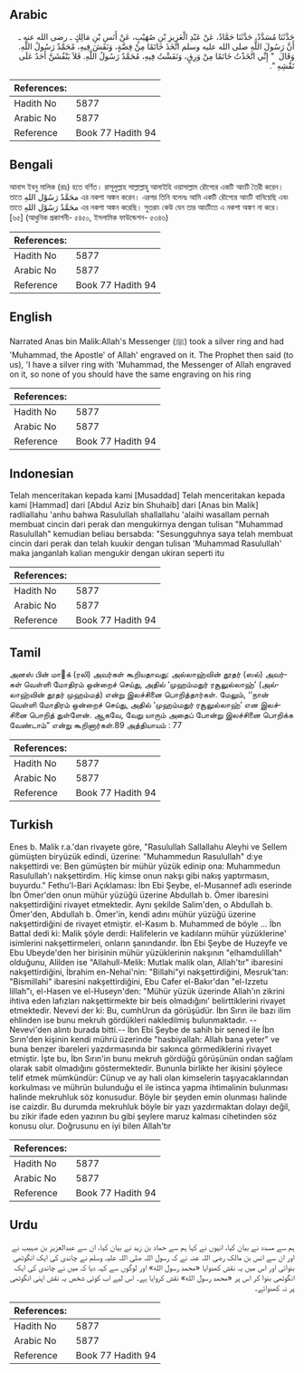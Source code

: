 ## Arabic


<div dir="rtl" lang="ar" style={{fontSize:'larger',backgroundColor:'#f8f9fa',padding:20}}>
حَدَّثَنَا مُسَدَّدٌ، حَدَّثَنَا حَمَّادٌ، عَنْ عَبْدِ الْعَزِيزِ بْنِ صُهَيْبٍ، عَنْ أَنَسِ بْنِ مَالِكٍ ـ رضى الله عنه ـ أَنَّ رَسُولَ اللَّهِ صلى الله عليه وسلم اتَّخَذَ خَاتَمًا مِنْ فِضَّةٍ، وَنَقَشَ فِيهِ، مُحَمَّدٌ رَسُولُ اللَّهِ‏.‏ وَقَالَ ‏ "‏ إِنِّي اتَّخَذْتُ خَاتَمًا مِنْ وَرِقٍ، وَنَقَشْتُ فِيهِ، مُحَمَّدٌ رَسُولُ اللَّهِ‏.‏ فَلاَ يَنْقُشَنَّ أَحَدٌ عَلَى نَقْشِهِ ‏"‏‏.‏
</div>
<div style={{backgroundColor:'#f8f9fa',padding:20, marginBottom: 10}}><table> <thead> <tr> <th>References:</th> <th></th> </tr> </thead> <tbody><tr><td>Hadith No</td><td>5877</td></tr><tr><td>Arabic No</td><td>5877</td></tr><tr><td>Reference</td><td>Book 77 Hadith 94</td></tr></tbody></table></div>

## Bengali


<div dir="ltr" lang="bn" style={{fontSize:'larger',backgroundColor:'#f8f9fa',padding:20}}>
আনাস ইবনু মালিক (রাঃ) হতে বর্ণিত। রাসূলুল্লাহ সাল্লাল্লাহু আলাইহি ওয়াসাল্লাম রৌপ্যের একটি আংটি তৈরী করেন। তাতে محَمَّدٌ رَسُوْل اللهِ এর নকশা অঙ্কন করেন। এরপর তিনি বলেনঃ আমি একটি রৌপ্যের আংটি বানিয়েছি এবং তাতে محَمَّدٌ رَسُوْل اللهِ এর নকশা অঙ্কন করেছি। সুতরাং কেউ যেন তার আংটিতে এ নকশা অঙ্কণ না করে। [৬৫] (আধুনিক প্রকাশনী- ৫৪৫০, ইসলামিক ফাউন্ডেশন- ৫৩৪৬)
</div>
<div style={{backgroundColor:'#f8f9fa',padding:20, marginBottom: 10}}><table> <thead> <tr> <th>References:</th> <th></th> </tr> </thead> <tbody><tr><td>Hadith No</td><td>5877</td></tr><tr><td>Arabic No</td><td>5877</td></tr><tr><td>Reference</td><td>Book 77 Hadith 94</td></tr></tbody></table></div>

## English


<div dir="ltr" lang="en" style={{fontSize:'larger',backgroundColor:'#f8f9fa',padding:20}}>
Narrated Anas bin Malik:Allah's Messenger (ﷺ) took a silver ring and had 'Muhammad, the Apostle' of Allah' engraved on it. The Prophet then said (to us), 'I have a silver ring with 'Muhammad, the Messenger of Allah engraved on it, so none of you should have the same engraving on his ring
</div>
<div style={{backgroundColor:'#f8f9fa',padding:20, marginBottom: 10}}><table> <thead> <tr> <th>References:</th> <th></th> </tr> </thead> <tbody><tr><td>Hadith No</td><td>5877</td></tr><tr><td>Arabic No</td><td>5877</td></tr><tr><td>Reference</td><td>Book 77 Hadith 94</td></tr></tbody></table></div>

## Indonesian


<div dir="ltr" lang="id" style={{fontSize:'larger',backgroundColor:'#f8f9fa',padding:20}}>
Telah menceritakan kepada kami [Musaddad] Telah menceritakan kepada kami [Hammad] dari [Abdul Aziz bin Shuhaib] dari [Anas bin Malik] radliallahu 'anhu bahwa Rasulullah shallallahu 'alaihi wasallam pernah membuat cincin dari perak dan mengukirnya dengan tulisan "Muhammad Rasulullah" kemudian beliau bersabda: "Sesungguhnya saya telah membuat cincin dari perak dan telah kuukir dengan tulisan 'Muhammad Rasulullah' maka janganlah kalian mengukir dengan ukiran seperti itu
</div>
<div style={{backgroundColor:'#f8f9fa',padding:20, marginBottom: 10}}><table> <thead> <tr> <th>References:</th> <th></th> </tr> </thead> <tbody><tr><td>Hadith No</td><td>5877</td></tr><tr><td>Arabic No</td><td>5877</td></tr><tr><td>Reference</td><td>Book 77 Hadith 94</td></tr></tbody></table></div>

## Tamil


<div dir="ltr" lang="ta" style={{fontSize:'larger',backgroundColor:'#f8f9fa',padding:20}}>
அனஸ் பின் மாக் (ரலி) அவர்கள் கூறியதாவது: அல்லாஹ்வின் தூதர் (ஸல்) அவர்கள் வெள்ளி மோதிரம் ஒன்றைச் செய்து, அதில் ‘முஹம்மதுர் ரசூலுல்லாஹ்’ (அல்லாஹ்வின் தூதர் முஹம்மத்) என்று இலச்சினை பொறித்தார்கள். மேலும், ‘‘நான் வெள்ளி மோதிரம் ஒன்றைச் செய்து, அதில் ‘முஹம்மதுர் ரசூலுல்லாஹ்’ என இலச்சினை பொறித் துள்ளேன். ஆகவே, வேறு யாரும் அதைப் போன்று இலச்சினை பொறிக்க வேண்டாம்” என்று கூறினார்கள்.89 அத்தியாயம் : 77
</div>
<div style={{backgroundColor:'#f8f9fa',padding:20, marginBottom: 10}}><table> <thead> <tr> <th>References:</th> <th></th> </tr> </thead> <tbody><tr><td>Hadith No</td><td>5877</td></tr><tr><td>Arabic No</td><td>5877</td></tr><tr><td>Reference</td><td>Book 77 Hadith 94</td></tr></tbody></table></div>

## Turkish


<div dir="ltr" lang="tr" style={{fontSize:'larger',backgroundColor:'#f8f9fa',padding:20}}>
Enes b. Malik r.a.'dan rivayete göre, "Rasulullah Sallallahu Aleyhi ve Sellem gümüşten biryüzük edindi, üzerine: "Muhammedun Rasulullah" d:ye nakşettirdi ve: Ben gümüşten bir mühür yüzük edinip ona: Muhammedun Rasulullah'ı nakşettirdim. Hiç kimse onun nakşı gibi nakış yaptırmasın, buyurdu." Fethu'l-Bari Açıklaması: İbn Ebi Şeybe, el-Musannef adlı eserinde İbn Ömer'den onun mühür yüzüğü üzerine Abdullah b. Ömer ibaresini nakşettirdiğini rivayet etmektedir. Aynı şekilde Salim'den, o Abdullah b. Ömer'den, Abdullah b. Ömer'in, kendi adını mühür yüzüğü üzerine nakşettirdiğini de rivayet etmiştir. el-Kasım b. Muhammed de böyle ... İbn Battal dedi ki: Malik şöyle derdi: Halifelerin ve kadıların mühür yüzüklerine' isimlerini nakşettirmeleri, onların şanındandır. İbn Ebi Şeybe de Huzeyfe ve Ebu Ubeyde'den her birisinin mühür yüzüklerinin nakşının "elhamdulillah" olduğunu, Alilden ise "Allahull-Melik: Mutlak malik olan, Allah'tır" ibaresini nakşettirdiğini, İbrahim en-Nehai'nin: "Billahi"yi nakşettirdiğini, Mesruk'tan: "Bismillahi" ibaresini nakşettirdiğini, Ebu Cafer el-Bakır'dan "el-Izzetu lillah"ı, el-Hasen ve el-Huseyn'den: "Mühür yüzük üzerinde Allah'ın zikrini ihtiva eden lafızları nakşettirmekte bir beis olmadığını' belirttiklerini rivayet etmektedir. Nevevi der ki: Bu, cumhUrun da görüşüdür. İbn Sırın ile bazı ilim ehlinden ise bunu mekruh gördükleri nakledilmiş bulunmaktadır. --Nevevi'den alıntı burada bitti.-- İbn Ebi Şeybe de sahih bir sened ile İbn Sırın'den kişinin kendi mührü üzerinde "hasbiyallah: Allah bana yeter" ve buna benzer ibareleri yazdırmasında bir sakınca görmediklerini rivayet etmiştir. İşte bu, İbn Sırın'in bunu mekruh gördüğü görüşünün ondan sağlam olarak sabit olmadığını göstermektedir. Bununla birlikte her ikisini şöylece telif etmek mümkündür: Cünup ve ay hali olan kimselerin taşıyacaklarından korkulması ve mührün bulunduğu el ile istinca yapma ihtimalinin bulunması halinde mekruhluk söz konusudur. Böyle bir şeyden emin olunması halinde ise caizdir. Bu durumda mekruhluk böyle bir yazı yazdırmaktan dolayı değil, bu zikir ifade eden yazının bu gibi şeylere maruz kalması cihetinden söz konusu olur. Doğrusunu en iyi bilen Allah'tır
</div>
<div style={{backgroundColor:'#f8f9fa',padding:20, marginBottom: 10}}><table> <thead> <tr> <th>References:</th> <th></th> </tr> </thead> <tbody><tr><td>Hadith No</td><td>5877</td></tr><tr><td>Arabic No</td><td>5877</td></tr><tr><td>Reference</td><td>Book 77 Hadith 94</td></tr></tbody></table></div>

## Urdu


<div dir="rtl" lang="ur" style={{fontSize:'larger',backgroundColor:'#f8f9fa',padding:20}}>
ہم سے مسدد نے بیان کیا، انہوں نے کہا ہم سے حماد بن زید نے بیان کیا، ان سے عبدالعزیز بن صہیب نے اور ان سے انس بن مالک رضی اللہ عنہ نے کہ رسول اللہ صلی اللہ علیہ وسلم نے چاندی کی ایک انگوٹھی بنوائی اور اس میں یہ نقش کھدوایا «محمد رسول الله» اور لوگوں سے کہہ دیا کہ میں نے چاندی کی ایک انگوٹھی بنوا کر اس پر «محمد رسول الله» نقش کروایا ہے۔ اس لیے اب کوئی شخص یہ نقش اپنی انگوٹھی پر نہ کھدوائے۔
</div>
<div style={{backgroundColor:'#f8f9fa',padding:20, marginBottom: 10}}><table> <thead> <tr> <th>References:</th> <th></th> </tr> </thead> <tbody><tr><td>Hadith No</td><td>5877</td></tr><tr><td>Arabic No</td><td>5877</td></tr><tr><td>Reference</td><td>Book 77 Hadith 94</td></tr></tbody></table></div>